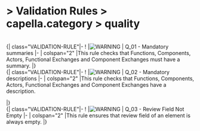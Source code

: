      
= > Validation Rules > capella.category > quality =
            
<br> 
  {| class="VALIDATION-RULE"|-
! |[[Image:../../Images/warning.gif|WARNING]]
|   Q_01 - Mandatory summaries 
|-
| colspan="2" |This rule checks that Functions, Components, Actors, Functional Exchanges and Component Exchanges must have a summary. 
|}            
<br> 
  {| class="VALIDATION-RULE"|-
! |[[Image:../../Images/warning.gif|WARNING]]
|    Q_02 - Mandatory descriptions 
|-
| colspan="2" |This rule checks that Functions, Components, Actors, Functional Exchanges and Component Exchanges have a description. 

|}            
<br> 
  {| class="VALIDATION-RULE"|-
! |[[Image:../../Images/warning.gif|WARNING]]
|   Q_03 - Review Field Not Empty 
|-
| colspan="2" |This rule ensures that review field of an element is always empty. 
|}   